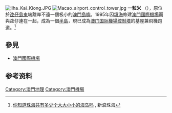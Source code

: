 [[File:Ilha_Kai_Kiong.JPG|thumb]]
[[File:Macao_airport_control_tower.jpg|thumb]]
'''一粒米''' （{{lang-pt|Ilha Kai Kiong}}），原位於[[氹仔島|氹仔島]][[東|東]]端離岸不遠一個极小的[[澳門島嶼|澳門島嶼]]。1995年因[[填海|填海]]修建[[澳門國際機場|澳門國際機場]]而與氹仔連在一起，成為一個[[半島|半島]]，現已成為[[澳門國際機場|澳门国际機場]][[控制塔|控制塔]]的基座兼飛機跑道。<ref>[http://gd.sina.com.cn/zh/travel/2014-08-05/15509056_4.html 你知道珠海共有多少个大大小小的海岛吗] {{Wayback|url=http://gd.sina.com.cn/zh/travel/2014-08-05/15509056_4.html |date=20170219172129 }}, 新浪珠海</ref>

==參見==
*[[澳門國際機場|澳門國際機場]]

==参考资料==
{{reflist}}

{{澳門行政區劃}}

[[Category:澳門地理|Category:澳門地理]]
[[Category:澳門機場|Category:澳門機場]]

{{MO-stub}}